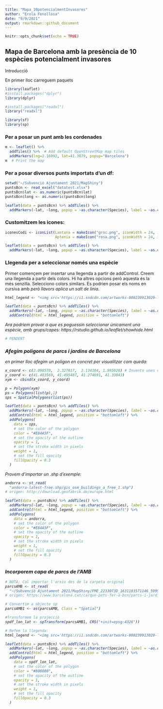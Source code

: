 ---
title: "Mapa_10potencialmentInvasores"
author: "Erola Fenollosa"
date: "9/9/2021"
output: rmarkdown::github_document
---

```{r setup, include=FALSE}
knitr::opts_chunk$set(echo = TRUE)
```

## Mapa de Barcelona amb la presència de 10 espècies potencialment invasores
Introducció

En primer lloc carreguem paquets
```{r}
library(leaflet)
#install.packages("dplyr")
library(dplyr)

#install.packages("readxl")
library("readxl")

library(sf)
library(sp)
```

### Per a posar un punt amb les cordenades
```{r}
m <- leaflet() %>%
  addTiles() %>%  # Add default OpenStreetMap map tiles
  addMarkers(lng=2.16992, lat=41.3879, popup="Barcelona")
m  # Print the map
```

### Per a posar diversos punts importats d'un df:
```{r}
setwd("~/Subvenció Ajuntament 2021/MapShiny")
puntsBcn <- read_excel("datatest.xlsx")
puntsBcn$lat <- as.numeric(puntsBcn$lat)
puntsBcn$long <- as.numeric(puntsBcn$long)

leaflet(data = puntsBcn) %>% addTiles() %>%
  addMarkers(~lat, ~long, popup = ~as.character(Species), label = ~as.character(Species))


```


### Customitzem les icones:
```{r}
iconesCodi <- iconList(Lantana = makeIcon("groc.png", iconWidth = 24, iconHeight =32),
                       Aptenia = makeIcon("rosa.png", iconWidth = 24, iconHeight =32))

leaflet(data = puntsBcn) %>% addTiles() %>%
  addMarkers(~lat, ~long, popup = ~as.character(Species), label = ~as.character(Species), icon = ~iconesCodi[Species])

```

### Llegenda per a seleccionar només una espècie
Primer començem per insertar una llegenda a partir de addControl. Creem una llegenda a partir dels colors. Hi ha altres opcions però aquesta és la més senzilla. Selecciono colors similars. Es podrien posar els noms en cursiva amb <i> però llavors aplica un salt de linia.
```{r}
html_legend <- "<img src='https://i1.sndcdn.com/artworks-000239913029-lwywjf-t500x500.jpg'style='width:15px;height:15px;'> Aptenia cordifolia<br/><img src='https://upload.wikimedia.org/wikipedia/commons/thumb/d/d3/Orange_colour_box.svg/1200px-Orange_colour_box.svg.png'style='width:15px;height:15px;'> Lantana camara"

leaflet(data = puntsBcn) %>% addTiles() %>%
  addMarkers(~lat, ~long, popup = ~as.character(Species), label = ~as.character(Species), icon = ~iconesCodi[Species])%>%
  addControl(html = html_legend, position = "bottomleft")

```
Ara podriem provar a que es poguessin seleccionar únicament una espècie, amb grups/capes:
https://rstudio.github.io/leaflet/showhide.html

```{r}
# PENDENT
```


### Afegim poligons de parcs i jardins de Barcelona
en primer lloc afegim un poligon en concret per visualitzar com queda:
```{r}

x_coord <- c(2.098570,  2.327817,  2.134104, 1.995028) # Invento unes coordenades al voltant de Barcelona
y_coord <- c(41.483569, 41.495487, 41.274691, 41.33843)
xym <- cbind(x_coord, y_coord)

p = Polygon(xym)
ps = Polygons(list(p),1)
sps = SpatialPolygons(list(ps))

leaflet(data = puntsBcn) %>% addTiles() %>%
  addMarkers(~lat, ~long, popup = ~as.character(Species), label = ~as.character(Species), icon = ~iconesCodi[Species])%>%
  addControl(html = html_legend, position = "bottomleft") %>%
  addPolygons(
    data = sps,
    # set the color of the polygon
    color = "#E84A5F",
    # set the opacity of the outline
    opacity = 1,
    # set the stroke width in pixels
    weight = 1,
    # set the fill opacity
    fillOpacity = 0.3
  )

```
Provem d'importar un .shp d'exemple:
```{r}
andorra <- st_read(
  "andorra-latest-free.shp/gis_osm_buildings_a_free_1.shp")
# origen: http://download.geofabrik.de/europe.html

leaflet(data = puntsBcn) %>% addTiles() %>%
  addMarkers(~lat, ~long, popup = ~as.character(Species), label = ~as.character(Species), icon = ~iconesCodi[Species])%>%
  addControl(html = html_legend, position = "bottomleft") %>%
  addPolygons(
    data = andorra,
    # set the color of the polygon
    color = "#E84A5F",
    # set the opacity of the outline
    opacity = 1,
    # set the stroke width in pixels
    weight = 1,
    # set the fill opacity
    fillOpacity = 0.3
  )
```

### Incorporem capa de parcs de l'AMB
```{r}
# NOTA: Cal importar l'arxiu des de la carpeta original
parcsAMB <- st_read(
  "~/Subvenció Ajuntament 2021/MapShiny/FME_2233073D_1631183571146_599908/ESRISHAPE_1/ide/PARCS.AUX_SM.shp")
# origen: https://www.barcelona.cat/ca/que-pots-fer-a-bcn/parcs-i-jardins/tots-els-parcs

# Convertim a objecte sp
parcsAMB1 <- as(parcsAMB, Class = "Spatial")

#Transformem la projecció
spdf_lon_lat <- spTransform(parcsAMB1, CRS("+init=epsg:4326"))

# Refem la llegenda:
html_legend <- "<img src='https://i1.sndcdn.com/artworks-000239913029-lwywjf-t500x500.jpg'style='width:15px;height:15px;'> Aptenia cordifolia<br/><img src='https://upload.wikimedia.org/wikipedia/commons/thumb/d/d3/Orange_colour_box.svg/1200px-Orange_colour_box.svg.png'style='width:15px;height:15px;'> Lantana camara<br/><img src='https://htmlcolorcodes.com/assets/images/colors/gray-color-solid-background-1920x1080.png'style='width:15px;height:15px;'> Parcs de l'AMB"

leaflet(data = puntsBcn) %>% addTiles() %>%
  addMarkers(~lat, ~long, popup = ~as.character(Species), label = ~as.character(Species), icon = ~iconesCodi[Species])%>%
  addControl(html = html_legend, position = "bottomleft") %>%
  addPolygons(
    data = spdf_lon_lat,
    # set the color of the polygon
    color = "#808080",
    # set the opacity of the outline
    opacity = 1,
    # set the stroke width in pixels
    weight = 1,
    # set the fill opacity
    fillOpacity = 0.3
  )

```




